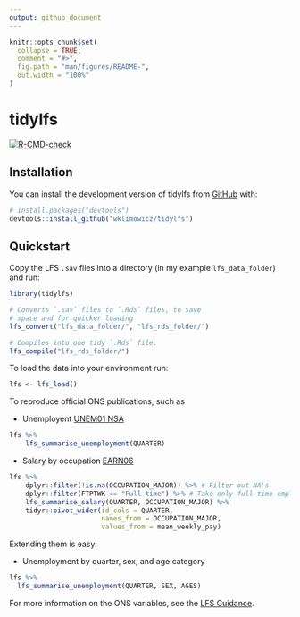 ```yaml
---
output: github_document
---
```


<!-- README.md is generated from README.Rmd. Please edit that file -->

```r
knitr::opts_chunk$set(
  collapse = TRUE,
  comment = "#>",
  fig.path = "man/figures/README-",
  out.width = "100%"
)
```
# tidylfs

<!-- badges: start -->
[![R-CMD-check](https://github.com/wklimowicz/tidylfs/workflows/R-CMD-check/badge.svg)](https://github.com/wklimowicz/tidylfs/actions)
<!-- badges: end -->

## Installation

You can install the development version of tidylfs from [GitHub](https://github.com/) with:

``` r
# install.packages("devtools")
devtools::install_github("wklimowicz/tidylfs")
```

## Quickstart

Copy the LFS `.sav` files into a directory (in my example `lfs_data_folder`) and run:

```r
library(tidylfs)

# Converts `.sav` files to `.Rds` files, to save
# space and for quicker loading
lfs_convert("lfs_data_folder/", "lfs_rds_folder/")

# Compiles into one tidy `.Rds` file.
lfs_compile("lfs_rds_folder/")
```

To load the data into your environment run:
```r
lfs <- lfs_load()
```
To reproduce official ONS publications, such as

* Unemployent [UNEM01 NSA](https://www.ons.gov.uk/employmentandlabourmarket/peoplenotinwork/unemployment/datasets/unemploymentbyageanddurationnotseasonallyadjustedunem01nsa)
```r
lfs %>%
    lfs_summarise_unemployment(QUARTER)
```

* Salary by occupation [EARN06](https://www.ons.gov.uk/employmentandlabourmarket/peopleinwork/earningsandworkinghours/datasets/grossweeklyearningsbyoccupationearn06)
```r
lfs %>%
    dplyr::filter(!is.na(OCCUPATION_MAJOR)) %>% # Filter out NA's
    dplyr::filter(FTPTWK == "Full-time") %>% # Take only full-time employees
    lfs_summarise_salary(QUARTER, OCCUPATION_MAJOR) %>%
    tidyr::pivot_wider(id_cols = QUARTER,
                       names_from = OCCUPATION_MAJOR,
                       values_from = mean_weekly_pay)
```

Extending them is easy:

* Unemployment by quarter, sex, and age category
```r
lfs %>%
  lfs_summarise_unemployment(QUARTER, SEX, AGES)
```

For more information on the ONS variables, see the [LFS Guidance](https://www.ons.gov.uk/employmentandlabourmarket/peopleinwork/employmentandemployeetypes/methodologies/labourforcesurveyuserguidance).
